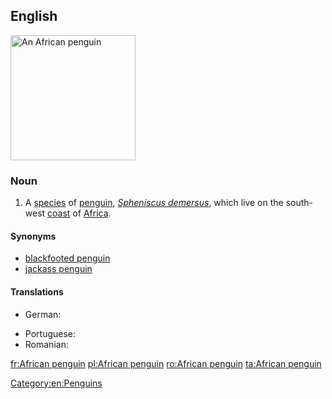 ==English==
{{wikipedia}}
[[Image:African.penguin.bristol.750pix (Pingstone).jpg|200px|thumb|right|An African penguin]]
{{wikispecies|Spheniscus demersus}}

===Noun===
{{en-noun|head=[[African]] [[penguin]]}}

# A [[species]] of [[penguin]], ''[[Spheniscus demersus]]'', which live on the south-west [[coast]] of [[Africa]].

====Synonyms====
* [[blackfooted penguin]]
* [[jackass penguin]]

====Translations====
{{trans-top|''Spheniscus demersus''}}
* German: {{t|de|Brillenpinguin|m}}
{{trans-mid}}
* Portuguese: {{t|pt|pinguim africano|m}}
* Romanian: {{t|ro|pinguinul african|m}}
{{trans-bottom}}

[[Category:en:Penguins]]

[[fr:African penguin]]
[[pl:African penguin]]
[[ro:African penguin]]
[[ta:African penguin]]
